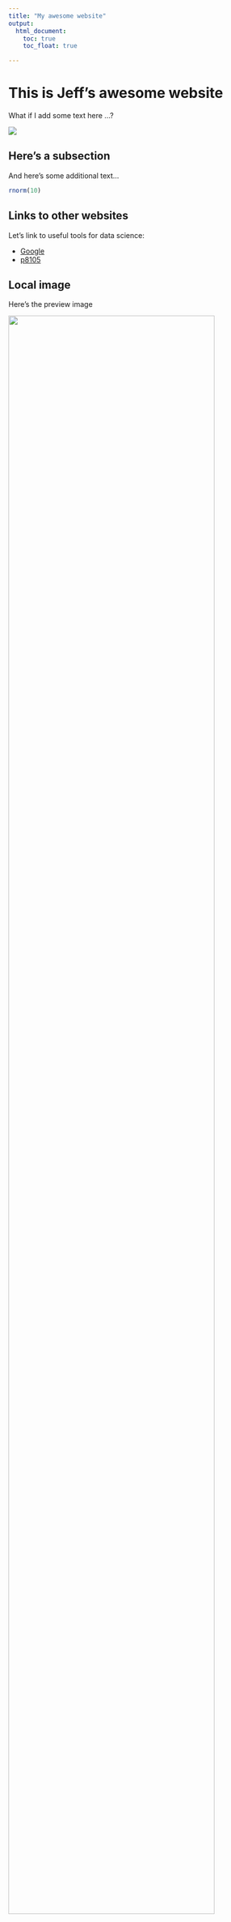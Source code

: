 ```yaml
---
title: "My awesome website"
output: 
  html_document:
    toc: true
    toc_float: true

---
```


# This is Jeff's awesome website

 What if I add some text here ...?

![](https://media.giphy.com/media/drXGoW1iudhKw/giphy.gif)

## Here's a subsection

And here's some additional text...

```r
rnorm(10)
```

## Links to other websites

Let's link to useful tools for data science:

* [Google](https://www.google.com/)
* [p8105](https://www.p8105.com/)

## Local image

Here's the preview image

<img src = "image/halloween.JPG" style = "width:90%">


## Link to page within the site

[About me](about.html)







